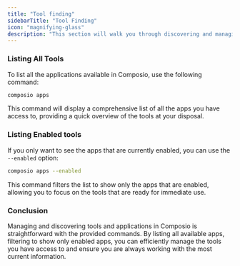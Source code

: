 ```yaml
---
title: "Tool finding"
sidebarTitle: "Tool Finding"
icon: "magnifying-glass"
description: "This section will walk you through discovering and managing the tools"
---
```


### Listing All Tools

To list all the applications available in Composio, use the following command:
<CodeGroup>
```bash bash
composio apps
```
</CodeGroup>

This command will display a comprehensive list of all the apps you have access to, providing a quick overview of the tools at your disposal.

### Listing Enabled tools

If you only want to see the apps that are currently enabled, you can use the `--enabled` option:
<CodeGroup>
```bash bash
composio apps --enabled
```
</CodeGroup>

This command filters the list to show only the apps that are enabled, allowing you to focus on the tools that are ready for immediate use.

### Conclusion

Managing and discovering tools and applications in Composio is straightforward with the provided commands. 
By listing all available apps, filtering to show only enabled apps,
you can efficiently manage the tools you have access to and ensure you are always working with the most current information. 
